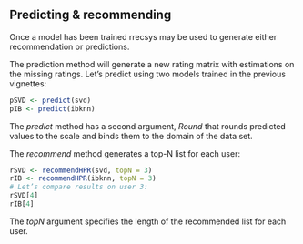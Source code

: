 <!--
%\VignetteEngine{knitr::knitr}
%\VignetteIndexEntry{Predicting & recommending}
-->

## Predicting & recommending

Once a model has been trained rrecsys may be used to generate either recommendation or predictions. 

The prediction method will generate a new rating matrix with estimations on the missing ratings. Let’s predict using two models trained in the previous vignettes:
```r
pSVD <- predict(svd)
pIB <- predict(ibknn)
```
The _predict_ method has a second argument, _Round_ that rounds predicted values to the scale and binds them to the domain of the data set.

The _recommend_ method generates a top-N list for each user:
```r
rSVD <- recommendHPR(svd, topN = 3)
rIB <- recommendHPR(ibknn, topN = 3)
# Let’s compare results on user 3:
rSVD[4]
rIB[4]
```
The _topN_ argument specifies the length of the recommended list for each user.
